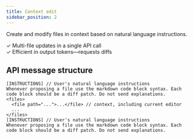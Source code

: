 ```yaml
---
title: Context edit
sidebar_position: 2
---
```


Create and modify files in context based on natural language instructions.

✓ Multi-file updates in a single API call<br />
✓ Efficient in output tokens—requests diffs

## API message structure

```
[INSTRUCTIONS] // User's natural language instructions
Whenever proposing a file use the markdown code block syntax. Each code block should be a diff patch. Do not send explanations.
<files>
  <file path="...">...</file> // context, including current editor
  ...
</files>
[INSTRUCTIONS] // User's natural language instructions
Whenever proposing a file use the markdown code block syntax. Each code block should be a diff patch. Do not send explanations.
```
